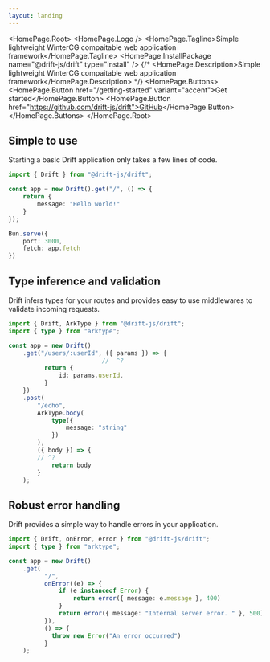 ```yaml
---
layout: landing
---
```



<HomePage.Root>
  <HomePage.Logo />
  <HomePage.Tagline>Simple lightweight WinterCG compaitable web application framework</HomePage.Tagline>
  <HomePage.InstallPackage name="@drift-js/drift" type="install" />
  {/* <HomePage.Description>Simple lightweight WinterCG compaitable web application framework</HomePage.Description> */}
  <HomePage.Buttons>
    <HomePage.Button href="/getting-started" variant="accent">Get started</HomePage.Button>
    <HomePage.Button href="https://github.com/drift-js/drift">GitHub</HomePage.Button>
  </HomePage.Buttons>
</HomePage.Root>

## Simple to use

Starting a basic Drift application only takes a few lines of code.

```ts twoslash title="src/index.ts"
import { Drift } from "@drift-js/drift";

const app = new Drift().get("/", () => {
    return {
        message: "Hello world!"
    }
});

Bun.serve({
    port: 3000,
    fetch: app.fetch
})
```

## Type inference and validation

Drift infers types for your routes and provides easy to use middlewares to validate incoming requests.

```ts twoslash title="src/index.ts"
import { Drift, ArkType } from "@drift-js/drift";
import { type } from "arktype";

const app = new Drift()
    .get("/users/:userId", ({ params }) => {
                          //  ^?
          return {
              id: params.userId,
          }
    })
    .post(
        "/echo",
        ArkType.body(
            type({
                message: "string"
            })
        ), 
        ({ body }) => {
        // ^?
            return body
        }
    );

```

## Robust error handling

Drift provides a simple way to handle errors in your application.

```ts twoslash title="src/index.ts"
import { Drift, onError, error } from "@drift-js/drift";
import { type } from "arktype";

const app = new Drift()
    .get(
          "/",
          onError((e) => {
              if (e instanceof Error) {
                  return error({ message: e.message }, 400)
              }
              return error({ message: "Internal server error. " }, 500)
          }),
          () => {
            throw new Error("An error occurred")
          }
    );

```